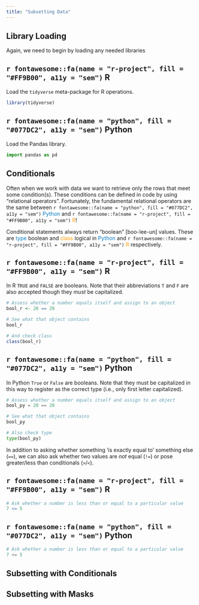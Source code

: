 ```yaml
---
title: "Subsetting Data"
---
```


## Library Loading

Again, we need to begin by loading any needed libraries

:::panel-tabset
## `r fontawesome::fa(name = "r-project", fill = "#FF9B00", a11y = "sem")` R

Load the `tidyverse` meta-package for R operations.

```r
library(tidyverse)
```

## `r fontawesome::fa(name = "python", fill = "#077DC2", a11y = "sem")` Python

Load the Pandas library.

```python
import pandas as pd
```
:::

## Conditionals

Often when we work with data we want to retrieve only the rows that meet some condition(s). These conditions can be defined in code by using "relational operators". Fortunately, the fundamental relational operators are the same between `r fontawesome::fa(name = "python", fill = "#077DC2", a11y = "sem")` <span style="color:#077DC2">Python</span> and `r fontawesome::fa(name = "r-project", fill = "#FF9B00", a11y = "sem")` <span style="color:#FF9B00">R</span>!

Conditional statements always return "boolean" [boo-lee-un] values. These are <span style="color:#077DC2">type</span> boolean and <span style="color:#FF9B00">class</span> logical in <span style="color:#077DC2">Python</span> and `r fontawesome::fa(name = "r-project", fill = "#FF9B00", a11y = "sem")` <span style="color:#FF9B00">R</span> respectively.

:::panel-tabset
## `r fontawesome::fa(name = "r-project", fill = "#FF9B00", a11y = "sem")` R

In R `TRUE` and `FALSE` are booleans. Note that their abbreviations `T` and `F` are also accepted though they _must_ be capitalized.

```r
# Assess whether a number equals itself and assign to an object
bool_r <- 20 == 20

# See what that object contains
bool_r
```

```r
# And check class
class(bool_r)
```

## `r fontawesome::fa(name = "python", fill = "#077DC2", a11y = "sem")` Python

In Python `True` or `False` are booleans. Note that they must be capitalized in this way to register as the correct type (i.e., only first letter capitalized).

```python
# Assess whether a number equals itself and assign to an object
bool_py = 20 == 20

# See what that object contains
bool_py
```

```python
# Also check type
type(bool_py)
```
:::

In addition to asking whether something 'is exactly equal to' something else (`==`), we can also ask whether two values are _not_ equal (`!=`) or pose greater/less than conditionals (`>`/`<`).

:::panel-tabset
## `r fontawesome::fa(name = "r-project", fill = "#FF9B00", a11y = "sem")` R

```r
# Ask whether a number is less than or equal to a particular value
7 <= 5
```

## `r fontawesome::fa(name = "python", fill = "#077DC2", a11y = "sem")` Python

```python
# Ask whether a number is less than or equal to a particular value
7 <= 5
```
:::

## Subsetting with Conditionals



## Subsetting with Masks


